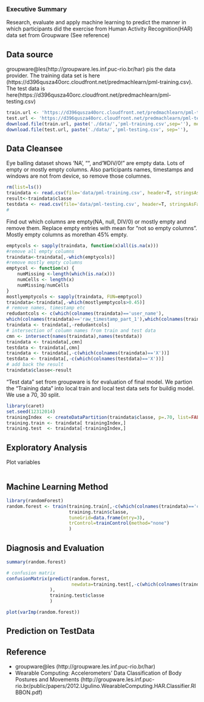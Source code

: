 ### Executive Summary
Research, evaluate and apply machine learning to predict the manner in which participants did the exercise from Human Activity Recognition(HAR) data set from Groupware (See reference)

## Data source
groupware@les(http://groupware.les.inf.puc-rio.br/har) pis the data provider. The training data set is here (https://d396qusza40orc.cloudfront.net/predmachlearn/pml-training.csv).
The test data is here(https://d396qusza40orc.cloudfront.net/predmachlearn/pml-testing.csv)

``` r
train.url <- 'https://d396qusza40orc.cloudfront.net/predmachlearn/pml-training.csv'
test.url <- 'https://d396qusza40orc.cloudfront.net/predmachlearn/pml-testing.csv'
download.file(train.url, paste('./data/','pml-training.csv',sep=''), method='wget')
download.file(test.url, paste('./data/','pml-testing.csv', sep=''),     method='wget')

```

## Data Cleansee
Eye balling dataset shows 'NA', "", and "#DIV/0!" are empty data. Lots of empty or mostly empty columns.
Also participants names, timestamps and windows are not from device, so remove those columnes.
``` r
rm(list=ls())
traindata <- read.csv(file='data/pml-training.csv', header=T, stringsAsFactors=FALSE, na.strings=c("NA", "", "#DIV/0!"))
result<-traindata$classe
testdata <- read.csv(file='data/pml-testing.csv', header=T, stringsAsFactors=FALSE, na.strings=c("NA", "", "#DIV/0!"))
#
``` 
Find out which columns are empty(NA, null, DIV/0) or mostly empty and remove them. Replace empty entries with mean for "not so empty columns". Mostly empty columns as morethan 45% empty.
``` r
emptycols <- sapply(traindata, function(x)all(is.na(x)))
#remove all empty columns
traindata<-traindata[,-which(emptycols)]
#remove mostly empty columns
emptycol <- function(x) {
    numMissing <-length(which(is.na(x)))
    numCells <- length(x)
    numMissing/numCells
}
mostlyemptycols <- sapply(traindata, FUN=emptycol)
traindata<-traindata[,-which(mostlyemptycols>0.45)]
# remove names, timestamp etc
redudantcols <- c(which(colnames(traindata)=='user_name'),
which(colnames(traindata)=='raw_timestamp_part_1'),which(colnames(traindata)=='raw_timestamp_part_2'),which(colnames(traindata)=='cvtd_timestamp'),which(colnames(traindata)=='new_window'),which(colnames(traindata)=='num_window'))
traindata <- traindata[,-redudantcols]
# intersection of column names from train and test data
cmn <- intersect(names(traindata),names(testdata))
traindata <- traindata[,cmn]
testdata <- traindata[,cmn]
traindata <- traindata[,-c(which(colnames(traindata)=='X'))]
testdata <- traindata[,-c(which(colnames(testdata)=='X'))]
# add back the result
traindata$classe<-result
``` 
"Test data" set from groupware is for evaluation of final model. We partion the 
"Training data" into local train and local test data sets for buildig model.
We use a 70, 30 split.
``` r
library(caret)
set.seed(12312014)
trainingIndex  <- createDataPartition(traindata$classe, p=.70, list=FALSE)
training.train <- traindata[ trainingIndex,]
training.test  <- traindata[-trainingIndex,]
``` 
## Exploratory Analysis
Plot variables
``` r


``` 
## Machine Learning Method

``` r
library(randomForest)
random.forest <- train(training.train[,-c(which(colnames(traindata)=='classe'))],
                       training.train$classe,
                       tuneGrid=data.frame(mtry=3),
                       trControl=trainControl(method="none")
                       )
``` 

## Diagnosis and Evaluation

``` r
summary(random.forest)

# confusion matrix
confusionMatrix(predict(random.forest,
                        newdata=training.test[,-c(which(colnames(traindata)=='classe'))]
                ),
                training.test$classe
                )

plot(varImp(random.forest))
```
## Prediction on TestData

## Reference
* groupware@les (http://groupware.les.inf.puc-rio.br/har)
* Wearable Computing: Accelerometers’ Data
Classification of Body Postures and Movements (http://groupware.les.inf.puc-rio.br/public/papers/2012.Ugulino.WearableComputing.HAR.Classifier.RIBBON.pdf)
